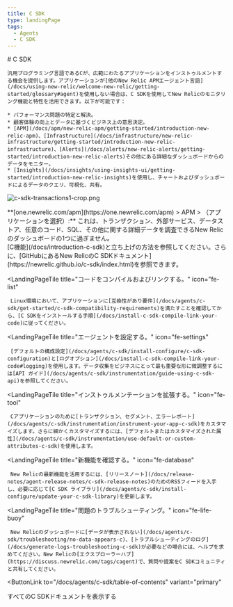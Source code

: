 ```yaml
---
title: C SDK
type: landingPage
tags:
  - Agents
  - C SDK
---
```


<LandingPageHero>
  <HeroContent>
    # C SDK

    汎用プログラミング言語であるCが、広範にわたるアプリケーションをインストゥルメントする機会を提供します。アプリケーションが[他のNew Relic APMエージェント言語](/docs/using-new-relic/welcome-new-relic/getting-started/glossary#agent)を使用しない場合は、C SDKを使用してNew Relicのモニタリング機能と特性を活用できます。以下が可能です：

    * パフォーマンス問題の特定と解決。
    * 顧客体験の向上とデータに基づくビジネス上の意思決定。
    * [APM](/docs/apm/new-relic-apm/getting-started/introduction-new-relic-apm)、[Infrastructure](/docs/infrastructure/new-relic-infrastructure/getting-started/introduction-new-relic-infrastructure)、[Alerts](/docs/alerts/new-relic-alerts/getting-started/introduction-new-relic-alerts)その他にある詳細なダッシュボードからのデータをモニター。
    * [Insights](/docs/insights/using-insights-ui/getting-started/introduction-new-relic-insights)を使用し、チャートおよびダッシュボードによるデータのクエリ、可視化、共有。
  </HeroContent>

  ![c-sdk-transactions1-crop.png](./imagess/c-sdk-transactions1-crop_1.png "c-sdk-transactions1-crop.png")

  <figcaption>
    **[one.newrelic.com/apm](https://one.newrelic.com/apm) > APM > （アプリケーションを選択）:** これは、トランザクション、外部サービス、データストア、任意のコード、SQL、その他に関する詳細データを調査できるNew Relicのダッシュボードの1つに過ぎません。
  </figcaption>
</LandingPageHero>

<LandingPageTileGrid>
  <LandingPageTile
    title="始めてみましょう。"
    icon="fe-terminal"
  >
     [C機能](/docs/introduction-c-sdk)と立ち上げの方法を参照してください。さらに、[GitHubにあるNew RelicのC SDKドキュメント](https://newrelic.github.io/c-sdk/index.html)を参照できます。
  </LandingPageTile>

  <LandingPageTile
    title="コードをコンパイルおよびリンクする。"
    icon="fe-list"
  >
     Linux環境において、アプリケーションに[互換性があり要件](/docs/agents/c-sdk/get-started/c-sdk-compatibility-requirements)を満たすことを確認してから、[C SDKをインストールする手順](/docs/install-c-sdk-compile-link-your-code)に従ってください。
  </LandingPageTile>

  <LandingPageTile
    title="エージェントを設定する。"
    icon="fe-settings"
  >
     [デフォルトの構成設定](/docs/agents/c-sdk/install-configure/c-sdk-configuration)と[ログオプション](/docs/install-c-sdk-compile-link-your-code#logging)を使用します。データ収集をビジネスにとって最も重要な形に微調整するには[API ガイド](/docs/agents/c-sdk/instrumentation/guide-using-c-sdk-api)を参照してください。
  </LandingPageTile>

  <LandingPageTile
    title="インストゥルメンテーションを拡張する。"
    icon="fe-tool"
  >
     Cアプリケーションのために[トランザクション、セグメント、エラーレポート](/docs/agents/c-sdk/instrumentation/instrument-your-app-c-sdk)をカスタマイズします。さらに細かくカスタマイズするには、[デフォルトまたはカスタマイズされた属性](/docs/agents/c-sdk/instrumentation/use-default-or-custom-attributes-c-sdk)を使用します。
  </LandingPageTile>

  <LandingPageTile
    title="新機能を確認する。"
    icon="fe-database"
  >
     New Relicの最新機能を活用するには、[リリースノート](/docs/release-notes/agent-release-notes/c-sdk-release-notes)のためのRSSフィードを入手し、必要に応じて[C SDK ライブラリ](/docs/agents/c-sdk/install-configure/update-your-c-sdk-library)を更新します。
  </LandingPageTile>

  <LandingPageTile
    title="問題のトラブルシューティング。"
    icon="fe-life-buoy"
  >
     New Relicのダッシュボードに[データが表示されない](/docs/agents/c-sdk/troubleshooting/no-data-appears-c)、[トラブルシューティングのログ](/docs/generate-logs-troubleshooting-c-sdk)が必要などの場合には、ヘルプを求めてください。New Relicの[エクスプローラーハブ](https://discuss.newrelic.com/tags/cagent)で、質問や提案をC SDKコミュニティと共有してください。
  </LandingPageTile>
</LandingPageTileGrid>

<ButtonLink
  to="/docs/agents/c-sdk/table-of-contents"
  variant="primary"
>
  すべてのC SDKドキュメントを表示する
</ButtonLink>
